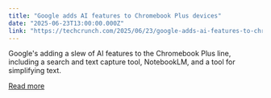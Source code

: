 ```yaml
---
title: "Google adds AI features to Chromebook Plus devices"
date: "2025-06-23T13:00:00.000Z"
link: "https://techcrunch.com/2025/06/23/google-adds-ai-features-to-chromebook-plus-devices/"
---
```


Google's adding a slew of AI features to the Chromebook Plus line, including a search and text capture tool, NotebookLM, and a tool for simplifying text.

[Read more](https://techcrunch.com/2025/06/23/google-adds-ai-features-to-chromebook-plus-devices/)
